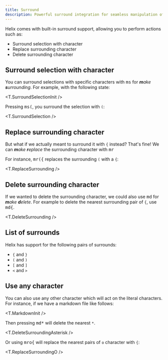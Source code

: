 ```yaml
---
title: Surround
description: Powerful surround integration for seamless manipulation of text
---
```



Helix comes with built-in surround support, allowing you to perform actions such as:

- Surround selection with character
- Replace surrounding character
- Delete surrounding character

## Surround selection with character

You can surround selections with specific characters with <kbd>ms</kbd> for _**m**ake **s**urrounding_. For example, with the following state:

<T.SurroundSelectionInit />

Pressing <kbd>ms(</kbd>, you surround the selection with `(`:

<T.SurroundSelection />

## Replace surrounding character

But what if we actually meant to surround it with `{` instead? That's fine! We can _**m**ake **r**eplace_ the surrounding character with <kbd>mr</kbd>

For instance, <kbd>mr(\{</kbd> replaces the surrounding `(` with a `{`:

<T.ReplaceSurrounding />

## Delete surrounding character

If we wanted to delete the surrounding character, we could also use <kbd>md</kbd> for _**m**ake **d**elete_. For example to delete the nearest surrounding pair of `{`, use <kbd>md\{</kbd>.

<T.DeleteSurrounding />

## List of surrounds

Helix has support for the following pairs of surrounds:

- `{` and `}`
- `(` and `)`
- `[` and `]`
- `<` and `>`

## Use any character

You can also use any other character which will act on the literal characters. For instance, if we have a markdown file like follows:

<T.MarkdownInit />

Then pressing <kbd>md*</kbd> will delete the nearest `*`.

<T.DeleteSurroundingAsterisk />

Or using <kbd>mro\{</kbd> will replace the nearest pairs of `o` character with `{`:

<T.ReplaceSurroundingO />

